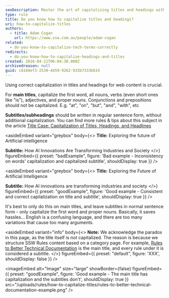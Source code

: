 ```yaml
---
seoDescription: Master the art of capitalizing titles and headings with our easy-to-follow rules!
type: rule
title: Do you know how to capitalize titles and headings?
uri: how-to-capitalize-titles
authors:
  - title: Adam Cogan
    url: https://www.ssw.com.au/people/adam-cogan
related:
  - do-you-know-to-capitalize-tech-terms-correctly
redirects:
  - do-you-know-how-to-capitalize-headings-and-titles
created: 2016-04-21T06:04:30.000Z
archivedreason: null
guid: c8104ef3-2539-4459-9262-933b7333b619
---
```


Using correct capitalization in titles and headings for web content is crucial.

For **main titles**, capitalize the first word, all nouns, verbs (even short ones like "is"), adjectives, and proper nouns. Conjunctions and prepositions should not be capitalized. E.g. "at", "on", "but", "and", "with", etc

**Subtitles/subheadings** should be written in regular sentence form, without additional capitalization.
You can find more rules & tips about this subject in the article [Title Case: Capitalization of Titles, Headings, and Headlines](https://editorsmanual.com/articles/capitalizing-headings/)

<asideEmbed
  variant="greybox"
  body={<>
    **Title:** Exploring the future of Artificial intelligence

**Subtitle:** How AI Innovations Are Transforming Industries and Society
  </>}
  figureEmbed={{
    preset: "badExample",
    figure: 'Bad example - Inconsistency on words\' capitalization and capitalized subtitle',
    shouldDisplay: true
  }}
/>

<asideEmbed
  variant="greybox"
  body={<>
    **Title:**  Exploring the Future of Artificial Intelligence

**Subtitle:**  How AI innovations are transforming industries and society
  </>}
  figureEmbed={{
    preset: "goodExample",
    figure: 'Good example - Consistent and correct capilalization on title and subtitle',
    shouldDisplay: true
  }}
/>

It's best to only do this on main titles, and leave subtitles in normal sentence form - only capitalize the first word and proper nouns. Basically, it saves hassles... English is a confusing language, and there are too many variations that cause too many arguments.

<asideEmbed
  variant="info"
  body={<>
    **Note:** We acknowledge the paradox in this page, as the title itself is not capitalized. The reason is because we structure SSW Rules content based on a category page. For example, [Rules to Better Technical Documentation](/rules-to-better-technical-documentation) is the main title, and every rule under it is considered a subtitle.
  </>}
  figureEmbed={{
    preset: "default",
    figure: 'XXX',
    shouldDisplay: false
  }}
/>

<imageEmbed
  alt="Image"
  size="large"
  showBorder={false}
  figureEmbed={{
    preset: "goodExample",
    figure: 'Good example - The main title has capitalization and the subtitles don\'t',
    shouldDisplay: true
  }}
  src="/uploads/rules/how-to-capitalize-titles/rules-to-better-technical-documentation-example.png"
/>